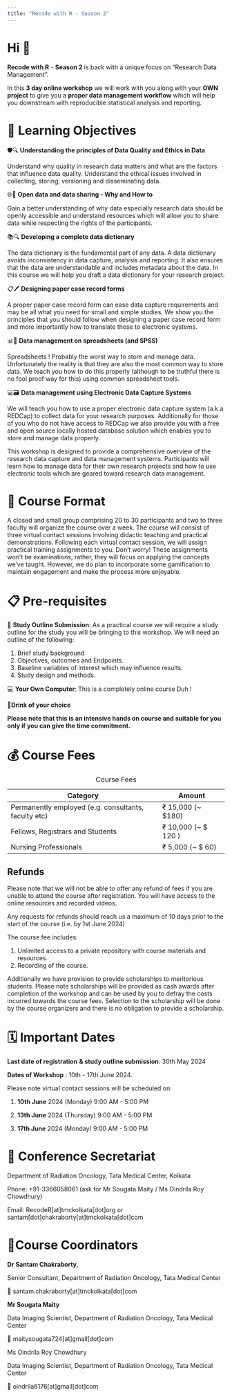```yaml
---
title: "Recode with R - Season 2"
---
```


# Hi 👋

**Recode with R** - **Season 2** is back with a unique focus on "Research Data Management".

In this **3 day online workshop** we will work with you along with your **OWN project** to give you a **proper data management workflow** which will help you downstream with reproducible statistical analysis and reporting.

# 📖 Learning Objectives

🛡️🔍 **Understanding the principles of Data Quality and Ethics in Data**

Understand why quality in research data matters and what are the factors that influence data quality. Understand the ethical issues involved in collecting, storing, versioning and disseminating data.

🌐🔄 **Open data and data sharing - Why and How to**

Gain a better understanding of why data especially research data should be openly accessible and understand resources which will allow you to share data while respecting the rights of the participants.

📚🔍 **Developing a complete data dictionary**

The data dictionary is the fundamental part of any data. A data dictionary avoids inconsistency in data capture, analysis and reporting. It also ensures that the data are understandable and includes metadata about the data. In this course we will help you draft a data dictionary for your research project.

📋🖊️ **Designing paper case record forms**

A proper paper case record form can ease data capture requirements and may be all what you need for small and simple studies. We show you the principles that you should follow when designing a paper case record form and more importantly how to translate these to electronic systems.

📊📝 **Data management on spreadsheets (and SPSS)**

Spreadsheets ! Probably the worst way to store and manage data. Unfortunately the reality is that they are also the most common way to store data. We teach you how to do this properly (although to be truthful there is no fool proof way for this) using common spreadsheet tools.

💻🗃️ **Data management using Electronic Data Capture Systems**

We will teach you how to use a proper electronic data capture system (a.k.a REDCap) to collect data for your research purposes. Additionally for those of you who do not have access to REDCap we also provide you with a free and open source locally hosted database solution which enables you to store and manage data properly.

This workshop is designed to provide a comprehensive overview of the research data capture and data management systems. Participants will learn how to manage data for their own research projects and how to use electronic tools which are geared toward research data management.

# 🎒 Course Format

A closed and small group comprising 20 to 30 participants and two to three faculty will organize the course over a week. The course will consist of three virtual contact sessions involving didactic teaching and practical demonstrations. Following each virtual contact session, we will assign practical training assignments to you. Don't worry! These assignments won't be examinations; rather, they will focus on applying the concepts we've taught. However, we do plan to incorporate some gamification to maintain engagement and make the process more enjoyable.

# 📋 Pre-requisites

📄 **Study Outline Submission**: As a practical course we will require a study outline for the study you will be bringing to this workshop. We will need an outline of the following:

1.  Brief study background
2.  Objectives, outcomes and Endpoints.
3.  Baseline variables of interest which may influence results.
4.  Study design and methods.

💻 **Your Own Computer**: This is a completely online course Duh !

🍵**Drink of your choice**

::: callout-note
**Please note that this is an intensive hands on course and suitable for you only if you can give the time commitment.**
:::

# 💰 Course Fees

| Category                                             | Amount                |
|--------------------------------------------------|----------------------|
| Permanently employed (e.g. consultants, faculty etc) | ₹ 15,000 (\~ \$180)   |
| Fellows, Registrars and Students                     | ₹ 10,000 (\~ \$ 120 ) |
| Nursing Professionals                                | ₹ 5,000 (\~ \$ 60)    |

: Course Fees

::: callout-caution
## Refunds

Please note that we will not be able to offer any refund of fees if you are unable to attend the course after registration. You will have access to the online resources and recorded videos.

Any requests for refunds should reach us a maximum of 10 days prior to the start of the course (i.e. by 1st June 2024)
:::

The course fee includes:

1.  Unlimited access to a private repository with course materials and resources.
2.  Recording of the course.

Additionally we have provision to provide scholarships to meritorious students. Please note scholarships will be provided as cash awards after completion of the workshop and can be used by you to defray the costs incurred towards the course fees. Selection to the scholarship will be done by the course organizers and there is no obligation to provide a scholarship.

# 🗓️ Important Dates

**Last date of registration** **& study outline submission**: 30th May 2024

**Dates of Workshop** : 10th - 17th June 2024.

Please note virtual contact sessions will be scheduled on:

1.  **10th June** 2024 (Monday) 9:00 AM - 5:00 PM

2.  **13th June** 2024 (Thursday) 9:00 AM - 5:00 PM

3.  **17th June** 2024 (Monday) 9:00 AM - 5:00 PM

# 🏢 Conference Secretariat

Department of Radiation Oncology, Tata Medical Center, Kolkata

Phone: +91-3366058061 (ask for Mr Sougata Maity / Ms Oindrila Roy Chowdhury)

Email: RecodeR\[at\]tmckolkata\[dot\]org or santam\[dot\]chakraborty\[at\]tmckolkata\[dot\]com

# 🧑Course Coordinators

**Dr Santam Chakraborty**,

Senior Consultant, Department of Radiation Oncology, Tata Medical Center

📧 santam.chakraborty\[at\]tmckolkata\[dot\]com

**Mr Sougata Maity**

Data Imaging Scientist, Department of Radiation Oncology, Tata Medical Center

📧 maitysougata724\[at\]gmail\[dot\]com

Ms Oindrila Roy Chowdhury

Data Imaging Scientist, Department of Radiation Oncology, Tata Medical Center

📧 oindrila6176\[at\]gmail\[dot\]com

